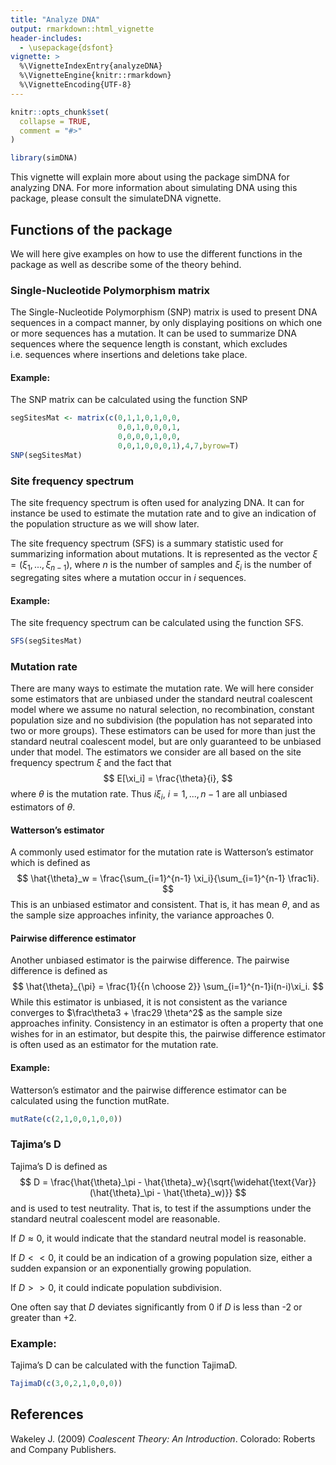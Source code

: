 ```yaml
---
title: "Analyze DNA"
output: rmarkdown::html_vignette
header-includes:
  - \usepackage{dsfont}
vignette: >
  %\VignetteIndexEntry{analyzeDNA}
  %\VignetteEngine{knitr::rmarkdown}
  %\VignetteEncoding{UTF-8}
---
```


```r
knitr::opts_chunk$set(
  collapse = TRUE,
  comment = "#>"
)
```

```r
library(simDNA)
```

This vignette will explain more about using the package simDNA for analyzing DNA. For more information about simulating DNA using this package, please consult the simulateDNA vignette.

## Functions of the package

We will here give examples on how to use the different functions in the package as well as describe some of the theory behind.

### Single-Nucleotide Polymorphism matrix

The Single-Nucleotide Polymorphism (SNP) matrix is used to present DNA sequences in a compact manner, by only displaying positions on which one or more sequences has a mutation. It can be used to summarize DNA sequences where the sequence length is constant, which excludes i.e. sequences where insertions and deletions take place. 

#### Example:
The SNP matrix can be calculated using the function SNP
```r
segSitesMat <- matrix(c(0,1,1,0,1,0,0,
                        0,0,1,0,0,0,1,
                        0,0,0,0,1,0,0,
                        0,0,1,0,0,0,1),4,7,byrow=T)
SNP(segSitesMat)
```



### Site frequency spectrum
The site frequency spectrum is often used for analyzing DNA. It can for instance be used to estimate the mutation rate and to give an indication of the population structure as we will show later.

The site frequency spectrum (SFS) is a summary statistic used for summarizing information about mutations. It is represented as the vector $\xi = (\xi_1,...,\xi_{n-1})$, where $n$ is the number of samples and $\xi_i$ is the number of segregating sites where a mutation occur in $i$ sequences.

#### Example:
The site frequency spectrum can be calculated using the function SFS.
```r
SFS(segSitesMat)
```


### Mutation rate
There are many ways to estimate the mutation rate. We will here consider some estimators that are unbiased under the standard neutral coalescent model where we assume no natural selection, no recombination, constant population size and no subdivision (the population has not separated into two or more groups). These estimators can be used for more than just the standard neutral coalescent model, but are only guaranteed to be unbiased under that model. The estimators we consider are all based on the site frequency spectrum $\xi$ and the fact that
$$
E[\xi_i] = \frac{\theta}{i},
$$
where $\theta$ is the mutation rate.
Thus $i\xi_i,\ i=1,...,n-1$ are all unbiased estimators of $\theta$. 
 
#### Watterson's estimator
A commonly used estimator for the mutation rate is Watterson's estimator which is defined as
$$
\hat{\theta}_w = \frac{\sum_{i=1}^{n-1} \xi_i}{\sum_{i=1}^{n-1} \frac1i}.
$$
This is an unbiased estimator and consistent. That is, it has mean $\theta$, and as the sample size approaches infinity, the variance approaches 0.

#### Pairwise difference estimator
Another unbiased estimator is the pairwise difference. The pairwise difference is defined as
$$
\hat{\theta}_{\pi} = \frac{1}{{n \choose 2}} \sum_{i=1}^{n-1}i(n-i)\xi_i.
$$
While this estimator is unbiased, it is not consistent as the variance converges to $\frac\theta3 + \frac29 \theta^2$ as the sample size approaches infinity. Consistency in an estimator is often a property that one wishes for in an estimator, but despite this, the pairwise difference estimator is often used as an estimator for the mutation rate.

#### Example:
Watterson's estimator and the pairwise difference estimator can be calculated using the function mutRate.

```r
mutRate(c(2,1,0,0,1,0,0))
```


### Tajima's D
Tajima's D is defined as
$$
D = \frac{\hat{\theta}_\pi - \hat{\theta}_w}{\sqrt{\widehat{\text{Var}}(\hat{\theta}_\pi - \hat{\theta}_w)}}
$$
and is used to test neutrality. That is, to test if the assumptions under the standard neutral coalescent model are reasonable. 

If $D \approx 0$, it would indicate that the standard neutral model is reasonable.

If $D<<0$, it could be an indication of a growing population size, either a sudden expansion or an exponentially growing population.

If $D>>0$, it could indicate population subdivision.

One often say that $D$ deviates significantly from 0 if $D$ is less than -2 or greater than +2.

### Example:
Tajima's D can be calculated with the function TajimaD.
```r
TajimaD(c(3,0,2,1,0,0,0))
```


## References
Wakeley J. (2009) *Coalescent Theory: An Introduction*. Colorado: Roberts and Company Publishers.
